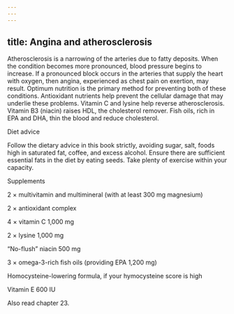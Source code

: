 ```yaml
---
---
---
```

title: Angina and atherosclerosis
---




Atherosclerosis is a narrowing of the arteries due to fatty deposits. When the condition becomes more pronounced, blood pressure begins to increase. If a pronounced block occurs in the arteries that supply the heart with oxygen, then angina, experienced as chest pain on exertion, may result. Optimum nutrition is the primary method for preventing both of these conditions. Antioxidant nutrients help prevent the cellular damage that may underlie these problems. Vitamin C and lysine help reverse atherosclerosis. Vitamin B3 (niacin) raises HDL, the cholesterol remover. Fish oils, rich in EPA and DHA, thin the blood and reduce cholesterol.





Diet advice


Follow the dietary advice in this book strictly, avoiding sugar, salt, foods high in saturated fat, coffee, and excess alcohol. Ensure there are sufficient essential fats in the diet by eating seeds. Take plenty of exercise within your capacity.





Supplements


2 × multivitamin and multimineral (with at least 300 mg magnesium)

2 × antioxidant complex

4 × vitamin C 1,000 mg

2 × lysine 1,000 mg

“No-flush” niacin 500 mg

3 × omega-3-rich fish oils (providing EPA 1,200 mg)

Homocysteine-lowering formula, if your hymocysteine score is high

Vitamin E 600 IU



Also read chapter 23.